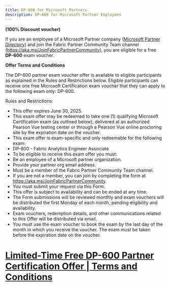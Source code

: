```yaml
---
title: DP-600 for Microsoft Partners
description: DP-600 for Microsoft Partner Employees
---
```


**(100% Discount voucher)**

If you are an employee of a Microsoft Partner company ([Microsoft Partner Directory](http://appsource.microsoft.com/en-us/marketplace/partner-dir)) and join the Fabric Partner Community Team channel (https://aka.ms/JoinFabricPartnerCommunity), you are eligible for a free **DP-600** exam voucher. 

**Offer Terms and Conditions**

The DP-600 partner exam voucher offer is available to eligible participants as explained in the Rules and Restrictions below. Eligible participants can receive one free Microsoft Certification exam voucher that they can apply to the following exam only: DP-600.

Rules and Restrictions:

- This offer expires June 30, 2025.
- This exam offer may be redeemed to take one (1) qualifying Microsoft Certification exam (as outlined below), delivered at an authorized Pearson Vue testing center or through a Pearson Vue online proctoring site by the expiration date on the voucher.
- This exam offer is exam-specific and only redeemable for the following exam:
- DP-600 - Fabric Analytics Engineer Associate
- To be eligible to receive this exam offer you must:
- Be an employee of a Microsoft partner organization.
- Provide your partner org email address.
- Must be a member of the Fabric Partner Community Team channel.
- If you are not a member, you can join by completing the form at https://aka.ms/JoinFabricPartnerCommunity.
- You must submit your request via this Form.
- This offer is subject to availability and can be ended at any time.
- The Form  submissions will be reviewed monthly and exam vouchers will be distributed the first Monday of each month, pending eligibility and availability.
- Exam vouchers, redemption details, and other communications related to this Offer will be distributed via email.
- You must use the exam voucher to book the exam by the last day of the month in which you receive the voucher. The exam must be taken before the expiration date on the voucher.

# [Limited-Time Free DP-600 Partner Certification Offer | Terms and Conditions](https://techcommunity.microsoft.com/discussions/businessintelligence/limited-time-free-dp-600-partner-certification-offer--terms-and-conditions/4356566?WT.mc_id=studentamb_165290)
